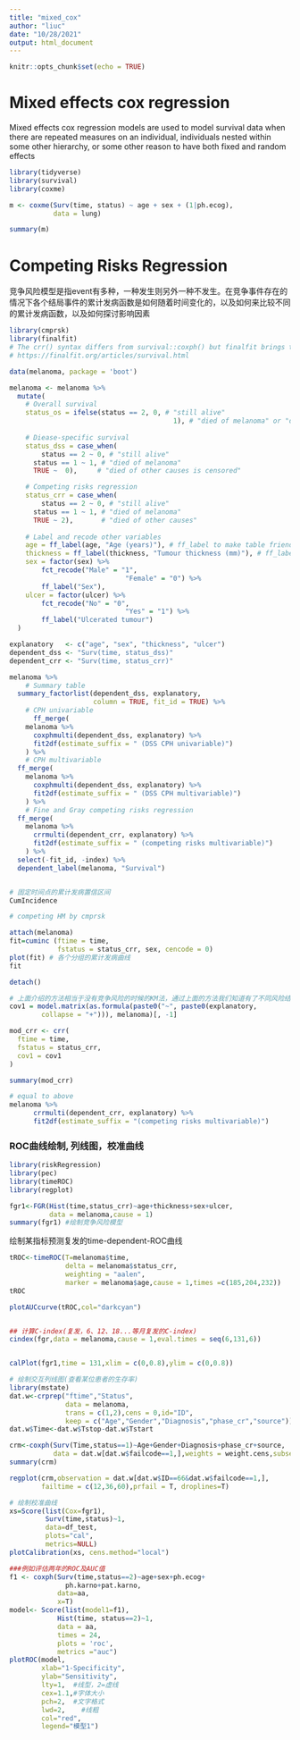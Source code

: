 ```yaml
---
title: "mixed_cox"
author: "liuc"
date: "10/28/2021"
output: html_document
---
```


```r
knitr::opts_chunk$set(echo = TRUE)
```

# Mixed effects cox regression

Mixed effects cox regression models are used to model survival data when there
are repeated measures on an individual, individuals nested within some other
hierarchy, or some other reason to have both fixed and random effects

```r
library(tidyverse)
library(survival)
library(coxme)

m <- coxme(Surv(time, status) ~ age + sex + (1|ph.ecog), 
           data = lung)

summary(m)           
```

# Competing Risks Regression

竞争风险模型是指event有多种，一种发生则另外一种不发生。在竞争事件存在的情况下各个结局事件的累计发病函数是如何随着时间变化的，以及如何来比较不同的累计发病函数，以及如何探讨影响因素
```r
library(cmprsk)
library(finalfit)
# The crr() syntax differs from survival::coxph() but finalfit brings these together
# https://finalfit.org/articles/survival.html

data(melanoma, package = 'boot')

melanoma <- melanoma %>%
  mutate(
    # Overall survival
    status_os = ifelse(status == 2, 0, # "still alive"
                                         1), # "died of melanoma" or "died of other causes"
    
    # Diease-specific survival
    status_dss = case_when(
        status == 2 ~ 0, # "still alive"
      status == 1 ~ 1, # "died of melanoma"
      TRUE ~  0),     # "died of other causes is censored"

    # Competing risks regression
    status_crr = case_when(
        status == 2 ~ 0, # "still alive"
      status == 1 ~ 1, # "died of melanoma"
      TRUE ~ 2),       # "died of other causes"
    
    # Label and recode other variables
    age = ff_label(age, "Age (years)"), # ff_label to make table friendly var labels
    thickness = ff_label(thickness, "Tumour thickness (mm)"), # ff_label to make table friendly var labels
    sex = factor(sex) %>% 
        fct_recode("Male" = "1", 
                             "Female" = "0") %>% 
        ff_label("Sex"),
    ulcer = factor(ulcer) %>% 
        fct_recode("No" = "0",
                             "Yes" = "1") %>% 
        ff_label("Ulcerated tumour")
  )

explanatory   <- c("age", "sex", "thickness", "ulcer")
dependent_dss <- "Surv(time, status_dss)"
dependent_crr <- "Surv(time, status_crr)"

melanoma %>%
    # Summary table
  summary_factorlist(dependent_dss, explanatory, 
                     column = TRUE, fit_id = TRUE) %>%
    # CPH univariable
      ff_merge(
    melanoma %>%
      coxphmulti(dependent_dss, explanatory) %>%
      fit2df(estimate_suffix = " (DSS CPH univariable)")
    ) %>%
    # CPH multivariable
  ff_merge(
    melanoma %>%
      coxphmulti(dependent_dss, explanatory) %>%
      fit2df(estimate_suffix = " (DSS CPH multivariable)")
    ) %>%
    # Fine and Gray competing risks regression
  ff_merge(
    melanoma %>%
      crrmulti(dependent_crr, explanatory) %>%
      fit2df(estimate_suffix = " (competing risks multivariable)")
    ) %>%
  select(-fit_id, -index) %>%
  dependent_label(melanoma, "Survival")


# 固定时间点的累计发病置信区间
CumIncidence
```

```r
# competing HM by cmprsk

attach(melanoma)
fit=cuminc (ftime = time, 
            fstatus = status_crr, sex, cencode = 0) 
plot(fit) # 各个分组的累计发病曲线
fit

detach()
```
```r
# 上面介绍的方法相当于没有竞争风险的时候的KM法，通过上面的方法我们知道有了不同风险结局累计发病曲线的差异，继续我们会继续看影响因素，要做的就是竞争风险回归模型了，需要用到的函数就是crr
cov1 = model.matrix(as.formula(paste0("~", paste0(explanatory, 
        collapse = "+"))), melanoma)[, -1]

mod_crr <- crr(
  ftime = time,
  fstatus = status_crr,
  cov1 = cov1
)

summary(mod_crr)
```

```r
# equal to above 
melanoma %>%
      crrmulti(dependent_crr, explanatory) %>%
      fit2df(estimate_suffix = "(competing risks multivariable)")
```

### ROC曲线绘制, 列线图，校准曲线
```r
library(riskRegression)
library(pec)
library(timeROC)
library(regplot)

fgr1<-FGR(Hist(time,status_crr)~age+thickness+sex+ulcer,
          data = melanoma,cause = 1)
summary(fgr1) #绘制竞争风险模型
```
绘制某指标预测复发的time-dependent-ROC曲线
```r
tROC<-timeROC(T=melanoma$time,
              delta = melanoma$status_crr,
              weighting = "aalen",
              marker = melanoma$age,cause = 1,times =c(185,204,232))
tROC

plotAUCcurve(tROC,col="darkcyan")


## 计算C-index(复发，6、12、18...等月复发的C-index)
cindex(fgr,data = melanoma,cause = 1,eval.times = seq(6,131,6))


calPlot(fgr1,time = 131,xlim = c(0,0.8),ylim = c(0,0.8))

# 绘制交互列线图(查看某位患者的生存率)
library(mstate)
dat.w<-crprep("ftime","Status",
              data = melanoma,
              trans = c(1,2),cens = 0,id="ID",
              keep = c("Age","Gender","Diagnosis","phase_cr","source"))
dat.w$Time<-dat.w$Tstop-dat.w$Tstart

crm<-coxph(Surv(Time,status==1)~Age+Gender+Diagnosis+phase_cr+source,
           data = dat.w[dat.w$failcode==1,],weights = weight.cens,subset = failcode==1)
summary(crm)

regplot(crm,observation = dat.w[dat.w$ID==66&dat.w$failcode==1,],
        failtime = c(12,36,60),prfail = T, droplines=T)
```
```r
# 绘制校准曲线
xs=Score(list(Cox=fgr1),
         Surv(time,status)~1,
         data=df_test,
         plots="cal",
         metrics=NULL)
plotCalibration(xs, cens.method="local")

###例如评估两年的ROC及AUC值
f1 <- coxph(Surv(time,status==2)~age+sex+ph.ecog+
              ph.karno+pat.karno,
            data=aa,
            x=T)
model<- Score(list(model1=f1), 
            Hist(time, status==2)~1, 
            data = aa,
            times = 24,
            plots = 'roc',
            metrics ="auc")
plotROC(model, 
        xlab="1-Specificity",
        ylab="Sensitivity",
        lty=1,  #线型，2=虚线
        cex=1.1,#字体大小
        pch=2,  #文字格式
        lwd=2,    #线粗
        col="red",
        legend="模型1")

```



